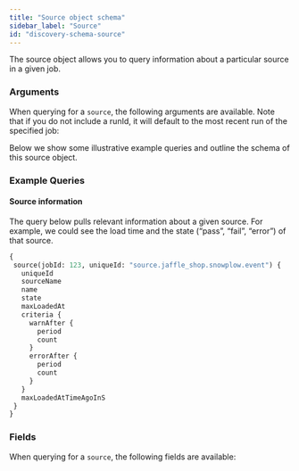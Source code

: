 ```yaml
---
title: "Source object schema"
sidebar_label: "Source"
id: "discovery-schema-source"
---
```



The source object allows you to query information about a particular source in a given job.


<DiscoveryApiJobDeprecationNotice />

### Arguments

When querying for a `source`, the following arguments are available. Note that if you do not include a runId, it will default to the most recent run of the specified job:

<QueryArgsTable queryName="source" />

Below we show some illustrative example queries and outline the schema of this source object.

### Example Queries

#### Source information

The query below pulls relevant information about a given source. For example, we could see the load time and the state (“pass”, “fail”, “error”) of that source.

```graphql
{
 source(jobId: 123, uniqueId: "source.jaffle_shop.snowplow.event") {
   uniqueId
   sourceName
   name
   state
   maxLoadedAt
   criteria {
     warnAfter {
       period
       count
     }
     errorAfter {
       period
       count
     }
   }
   maxLoadedAtTimeAgoInS
 }
}
```

### Fields

When querying for a `source`, the following fields are available:

<SchemaTable nodeName="SourceNode" />
